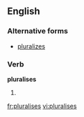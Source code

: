 ==English==

===Alternative forms===
*[[pluralizes]]

===Verb===
'''pluralises'''

# {{third-person singular of|[[pluralise]]}}

[[fr:pluralises]]
[[vi:pluralises]]